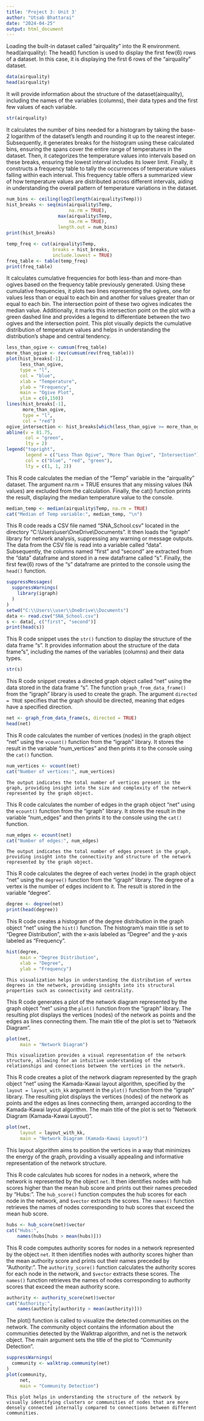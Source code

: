 ```yaml
---
title: 'Project 3: Unit 3'
author: "Utsab Bhattarai"
date: "2024-04-25"
output: html_document
---
```


Loading the built-in dataset called "airquality" into the R environment.
head(airquality): The head() function is used to display the first few(6) rows of a dataset. In this case, it is displaying the first 6 rows of the "airquality" dataset.
```r
data(airquality)
head(airquality)
```



It will provide information about the structure of the dataset(airquality), including the names of the variables (columns), their data types and the first few values of each variable.
```r
str(airquality)
```



It calculates the number of bins needed for a histogram by taking the base-2 logarithm of the dataset's length and rounding it up to the nearest integer. Subsequently, it generates breaks for the histogram using these calculated bins, ensuring the spans cover the entire range of temperatures in the dataset. Then, it categorizes the temperature values into intervals based on these breaks, ensuring the lowest interval includes its lower limit. Finally, it constructs a frequency table to tally the occurrences of temperature values falling within each interval. This frequency table offers a summarized view of how temperature values are distributed across different intervals, aiding in understanding the overall pattern of temperature variations in the dataset.
```r
num_bins <- ceiling(log2(length(airquality$Temp)))
hist_breaks <- seq(min(airquality$Temp,
                       na.rm = TRUE),
                   max(airquality$Temp,
                       na.rm = TRUE),
                   length.out = num_bins)
print(hist_breaks)
```



```r
temp_freq <- cut(airquality$Temp,
                 breaks = hist_breaks,
                 include.lowest = TRUE)
freq_table <- table(temp_freq)
print(freq_table)
```



It calculates cumulative frequencies for both less-than and more-than ogives based on the frequency table previously generated. Using these cumulative frequencies, it plots two lines representing the ogives, one for values less than or equal to each bin and another for values greater than or equal to each bin. The intersection point of these two ogives indicates the median value. Additionally, it marks this intersection point on the plot with a green dashed line and provides a legend to differentiate between the two ogives and the intersection point. This plot visually depicts the cumulative distribution of temperature values and helps in understanding the distribution's shape and central tendency.
```r
less_than_ogive <- cumsum(freq_table)
more_than_ogive <- rev(cumsum(rev(freq_table)))
plot(hist_breaks[-1],
     less_than_ogive,
     type = "l",
     col = "blue",
     xlab = "Temperature",
     ylab = "Frequency",
     main = "Ogive Plot",
     ylim = c(0,150))
lines(hist_breaks[-1],
      more_than_ogive,
      type = "l",
      col = "red")
ogive_intersection <- hist_breaks[which(less_than_ogive >= more_than_ogive)[1]]
abline(v = 81.75,
       col = "green",
       lty = 2)
legend("topright",
       legend = c("Less Than Ogive", "More Than Ogive", "Intersection"),
       col = c("blue", "red", "green"),
       lty = c(1, 1, 2))
```



This R code calculates the median of the "Temp" variable in the "airquality" dataset. The argument na.rm = TRUE ensures that any missing values (NA values) are excluded from the calculation. Finally, the cat() function prints the result, displaying the median temperature value to the console.
```r
median_temp <- median(airquality$Temp, na.rm = TRUE)
cat("Median of Temp variable:", median_temp, "\n")
```



This R code reads a CSV file named "SNA_School.csv" located in the directory "C:\\Users\\user\\OneDrive\\Documents". It then loads the "igraph" library for network analysis, suppressing any warning or message outputs. The data from the CSV file is read into a variable called "data". Subsequently, the columns named "first" and "second" are extracted from the "data" dataframe and stored in a new dataframe called "s". Finally, the first few(6) rows of the "s" dataframe are printed to the console using the `head()` function.
```r
suppressMessages(
  suppressWarnings(
    library(igraph)
  )
)
setwd("C:\\Users\\user\\OneDrive\\Documents")
data <- read.csv("SNA_School.csv")
s <- data[, c("first", "second")]
print(head(s))
```



This R code snippet uses the `str()` function to display the structure of the data frame "s". It provides information about the structure of the data frame"s", including the names of the variables (columns) and their data types.
```r
str(s)
```



This R code snippet creates a directed graph object called "net" using the data stored in the data frame "s". The function `graph_from_data_frame()` from the "igraph" library is used to create the graph. The argument `directed = TRUE` specifies that the graph should be directed, meaning that edges have a specified direction.
```r
net <- graph_from_data_frame(s, directed = TRUE)
head(net)
```



This R code calculates the number of vertices (nodes) in the graph object "net" using the `vcount()` function from the "igraph" library. It stores the result in the variable "num_vertices" and then prints it to the console using the `cat()` function.
```r
num_vertices <- vcount(net)
cat("Number of vertices:", num_vertices)
```
``The output indicates the total number of vertices present in the graph, providing insight into the size and complexity of the network represented by the graph object.``



This R code calculates the number of edges in the graph object "net" using the `ecount()` function from the "igraph" library. It stores the result in the variable "num_edges" and then prints it to the console using the `cat()` function.
```r
num_edges <- ecount(net)
cat("Number of edges:", num_edges)
```
``The output indicates the total number of edges present in the graph, providing insight into the connectivity and structure of the network represented by the graph object.``



This R code calculates the degree of each vertex (node) in the graph object "net" using the `degree()` function from the "igraph" library. The degree of a vertex is the number of edges incident to it. The result is stored in the variable "degree".
```r
degree <- degree(net)
print(head(degree))
```



This R code creates a histogram of the degree distribution in the graph object "net" using the `hist()` function. The histogram's main title is set to "Degree Distribution", with the x-axis labeled as "Degree" and the y-axis labeled as "Frequency".
```r
hist(degree,
     main = "Degree Distribution",
     xlab = "Degree",
     ylab = "Frequency")
```
``This visualization helps in understanding the distribution of vertex degrees in the network, providing insights into its structural properties such as connectivity and centrality.``



This R code generates a plot of the network diagram represented by the graph object "net" using the `plot()` function from the "igraph" library. The resulting plot displays the vertices (nodes) of the network as points and the edges as lines connecting them. The main title of the plot is set to "Network Diagram".
```r
plot(net,
     main = "Network Diagram")
```
``This visualization provides a visual representation of the network structure, allowing for an intuitive understanding of the relationships and connections between the vertices in the network.``



This R code creates a plot of the network diagram represented by the graph object "net" using the Kamada-Kawai layout algorithm, specified by the `layout = layout_with_kk` argument in the `plot()` function from the "igraph" library. The resulting plot displays the vertices (nodes) of the network as points and the edges as lines connecting them, arranged according to the Kamada-Kawai layout algorithm. The main title of the plot is set to "Network Diagram (Kamada-Kawai Layout)".
```r
plot(net,
     layout = layout_with_kk,
     main = "Network Diagram (Kamada-Kawai Layout)")
```
This layout algorithm aims to position the vertices in a way that minimizes the energy of the graph, providing a visually appealing and informative representation of the network structure.



This R code calculates hub scores for nodes in a network, where the network is represented by the object `net`. It then identifies nodes with hub scores higher than the mean hub score and prints out their names preceded by "Hubs:". The `hub_score()` function computes the hub scores for each node in the network, and `$vector` extracts the scores. The `names()` function retrieves the names of nodes corresponding to hub scores that exceed the mean hub score.
```r
hubs <- hub_score(net)$vector
cat("Hubs:",
    names(hubs[hubs > mean(hubs)]))
```



This R code computes authority scores for nodes in a network represented by the object `net`. It then identifies nodes with authority scores higher than the mean authority score and prints out their names preceded by "Authority:". The `authority_score()` function calculates the authority scores for each node in the network, and `$vector` extracts these scores. The `names()` function retrieves the names of nodes corresponding to authority scores that exceed the mean authority score.
```r
authority <- authority_score(net)$vector
cat("Authority:",
    names(authority[authority > mean(authority)]))
```



The plot() function is called to visualize the detected communities on the network. The community object contains the information about the communities detected by the Walktrap algorithm, and net is the network object. The main argument sets the title of the plot to "Community Detection".
```r
suppressWarnings(
  community <- walktrap.community(net)
)
plot(community,
     net,
     main = "Community Detection")
```
``This plot helps in understanding the structure of the network by visually identifying clusters or communities of nodes that are more densely connected internally compared to connections between different communities.``
